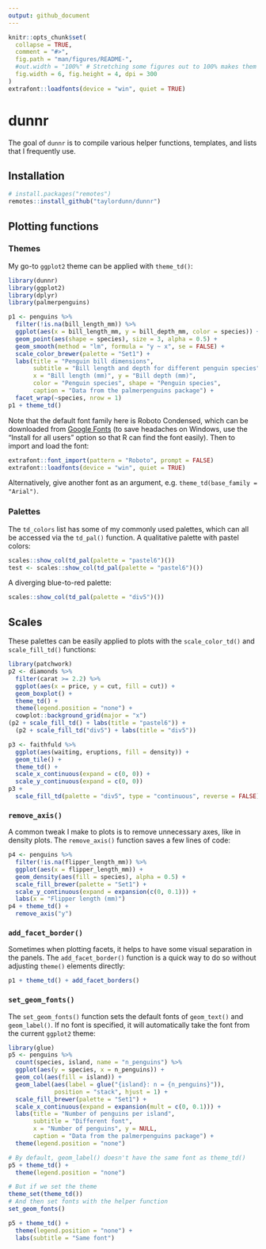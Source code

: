 ```yaml
---
output: github_document
---
```


<!-- README.md is generated from README.Rmd. Please edit that file -->

```r
knitr::opts_chunk$set(
  collapse = TRUE,
  comment = "#>",
  fig.path = "man/figures/README-",
  #out.width = "100%" # Stretching some figures out to 100% makes them look bad
  fig.width = 6, fig.height = 4, dpi = 300
)
extrafont::loadfonts(device = "win", quiet = TRUE)
```

# dunnr

<!-- badges: start -->
<!-- badges: end -->

The goal of `dunnr` is to compile various helper functions, templates, and lists that I frequently use.

## Installation

``` r
# install.packages("remotes")
remotes::install_github("taylordunn/dunnr")
```

## Plotting functions

### Themes

My go-to `ggplot2` theme can be applied with `theme_td()`:

```r
library(dunnr)
library(ggplot2)
library(dplyr)
library(palmerpenguins)

p1 <- penguins %>%
  filter(!is.na(bill_length_mm)) %>%
  ggplot(aes(x = bill_length_mm, y = bill_depth_mm, color = species)) +
  geom_point(aes(shape = species), size = 3, alpha = 0.5) +
  geom_smooth(method = "lm", formula = "y ~ x", se = FALSE) +
  scale_color_brewer(palette = "Set1") +
  labs(title = "Penguin bill dimensions",
       subtitle = "Bill length and depth for different penguin species",
       x = "Bill length (mm)", y = "Bill depth (mm)",
       color = "Penguin species", shape = "Penguin species",
       caption = "Data from the palmerpenguins package") +
  facet_wrap(~species, nrow = 1)
p1 + theme_td()
```

Note that the default font family here is Roboto Condensed, which can be downloaded from [Google Fonts](https://fonts.google.com/specimen/Roboto+Condensed) (to save headaches on Windows, use the "Install for all users" option so that R can find the font easily).
Then to import and load the font:

```r
extrafont::font_import(pattern = "Roboto", prompt = FALSE)
extrafont::loadfonts(device = "win", quiet = TRUE)
```

Alternatively, give another font as an argument, e.g. `theme_td(base_family = "Arial")`.

### Palettes

The `td_colors` list has some of my commonly used palettes, which can all be accessed via the `td_pal()` function.
A qualitative palette with pastel colors:

```r
scales::show_col(td_pal(palette = "pastel6")())
test <- scales::show_col(td_pal(palette = "pastel6")())
```

A diverging blue-to-red palette:

```r
scales::show_col(td_pal(palette = "div5")())
```

## Scales

These palettes can be easily applied to plots with the `scale_color_td()` and `scale_fill_td()` functions:

```r
library(patchwork)
p2 <- diamonds %>%
  filter(carat >= 2.2) %>%
  ggplot(aes(x = price, y = cut, fill = cut)) +
  geom_boxplot() +
  theme_td() +
  theme(legend.position = "none") +
  cowplot::background_grid(major = "x")
(p2 + scale_fill_td() + labs(title = "pastel6")) +
  (p2 + scale_fill_td("div5") + labs(title = "div5"))
```

```r
p3 <- faithfuld %>%
  ggplot(aes(waiting, eruptions, fill = density)) +
  geom_tile() +
  theme_td() +
  scale_x_continuous(expand = c(0, 0)) +
  scale_y_continuous(expand = c(0, 0))
p3 +
  scale_fill_td(palette = "div5", type = "continuous", reverse = FALSE)
```

### `remove_axis()`

A common tweak I make to plots is to remove unnecessary axes, like in density plots.
The `remove_axis()` function saves a few lines of code:

```r
p4 <- penguins %>%
  filter(!is.na(flipper_length_mm)) %>%
  ggplot(aes(x = flipper_length_mm)) +
  geom_density(aes(fill = species), alpha = 0.5) +
  scale_fill_brewer(palette = "Set1") +
  scale_y_continuous(expand = expansion(c(0, 0.1))) +
  labs(x = "Flipper length (mm)")
p4 + theme_td() +
  remove_axis("y")
```

### `add_facet_border()`

Sometimes when plotting facets, it helps to have some visual separation in the panels.
The `add_facet_border()` function is a quick way to do so without adjusting `theme()` elements directly:

```r
p1 + theme_td() + add_facet_borders()
```

### `set_geom_fonts()`

The `set_geom_fonts()` function sets the default fonts of `geom_text()` and `geom_label()`.
If no font is specified, it will automatically take the font from the current `ggplot2` theme:

```r
library(glue)
p5 <- penguins %>%
  count(species, island, name = "n_penguins") %>%
  ggplot(aes(y = species, x = n_penguins)) +
  geom_col(aes(fill = island)) +
  geom_label(aes(label = glue("{island}: n = {n_penguins}")),
             position = "stack", hjust = 1) +
  scale_fill_brewer(palette = "Set1") +
  scale_x_continuous(expand = expansion(mult = c(0, 0.1))) +
  labs(title = "Number of penguins per island",
       subtitle = "Different font",
       x = "Number of penguins", y = NULL,
       caption = "Data from the palmerpenguins package") +
  theme(legend.position = "none")

# By default, geom_label() doesn't have the same font as theme_td()
p5 + theme_td() +
  theme(legend.position = "none")

# But if we set the theme
theme_set(theme_td())
# And then set fonts with the helper function
set_geom_fonts()

p5 + theme_td() +
  theme(legend.position = "none") +
  labs(subtitle = "Same font")
```



